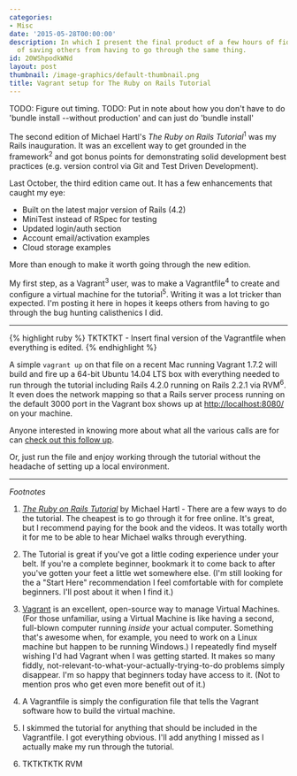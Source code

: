 ```yaml
---
categories:
- Misc
date: '2015-05-28T00:00:00'
description: In which I present the final product of a few hours of fiddling in hopes
  of saving others from having to go through the same thing.
id: 20WShpodkWNd
layout: post
thumbnail: /image-graphics/default-thumbnail.png
title: Vagrant setup for The Ruby on Rails Tutorial
---
```


TODO: Figure out timing.
TODO: Put in note about how you don't have to do 'bundle install --without production' and can just do 'bundle install'


The second edition of Michael Hartl's _The Ruby on Rails Tutorial_<sup>1</sup> was my Rails inauguration. It was an excellent way to get grounded in the framework<sup>2</sup> and got bonus points for demonstrating solid development best practices (e.g. version control via Git and Test Driven Development). 

Last October, the third edition came out. It has a few enhancements that caught my eye:

- Built on the latest major version of Rails (4.2)
- MiniTest instead of RSpec for testing
- Updated login/auth section
- Account email/activation examples
- Cloud storage examples

More than enough to make it worth going through the new edition. 

My first step, as a Vagrant<sup>3</sup> user, was to make a Vagrantfile<sup>4</sup> to create and configure a virtual machine for the tutorial<sup>5</sup>. Writing it was a lot tricker than expected. I'm posting it here in hopes it keeps others from having to go through the bug hunting calisthenics I did. 

---

{% highlight ruby %}
TKTKTKT - Insert final version of the Vagrantfile when everything is edited.
{% endhighlight %}

A simple `vagrant up` on that file on a recent Mac running Vagrant 1.7.2 will build and fire up a 64-bit Ubuntu 14.04 LTS box with everything needed to run through the tutorial including Rails 4.2.0 running on Rails 2.2.1 via RVM<sup>6</sup>. It even does the network mapping so that a Rails server process running on the default 3000 port in the Vagrant box shows up at [http://localhost:8080/](http://localhost:8080/) on your machine.

Anyone interested in knowing more about what all the various calls are for can [check out this follow up](/vagrant-setup-for-ruby-on-rails-tutorial-part-2). 

Or, just run the file and enjoy working through the tutorial without the headache of setting up a local environment.


---

_Footnotes_


1. _[The Ruby on Rails Tutorial](https://www.railstutorial.org)_ by Michael Hartl - There are a few ways to do the tutorial. The cheapest is to go through it for free online. It's great, but I recommend paying for the book and the videos. It was totally worth it for me to be able to hear Michael walks through everything. 

2. The Tutorial is great if you've got a little coding experience under your belt. If you're a complete beginner, bookmark it to come back to after you've gotten your feet a little wet somewhere else. (I'm still looking for the a "Start Here" recommendation I feel comfortable with for complete beginners. I'll post about it when I find it.)

3. [Vagrant](https://www.vagrantup.com/) is an excellent, open-source way to manage Virtual Machines. (For those unfamiliar, using a Virtual Machine is like having a second, full-blown computer running _inside_ your actual computer. Something that's awesome when, for example, you need to work on a Linux machine but happen to be running Windows.) I repeatedly find myself wishing I'd had Vagrant when I was getting started. It makes so many fiddly, not-relevant-to-what-your-actually-trying-to-do problems simply disappear. I'm so happy that beginners today have access to it. (Not to mention pros who get even more benefit out of it.)

4. A Vagrantfile is simply the configuration file that tells the Vagrant software how to build the virtual machine. 

5. I skimmed the tutorial for anything that should be included in the Vagrantfile. I got everything obvious. I'll add anything I missed as I actually make my run through the tutorial.

6. TKTKTKTK RVM